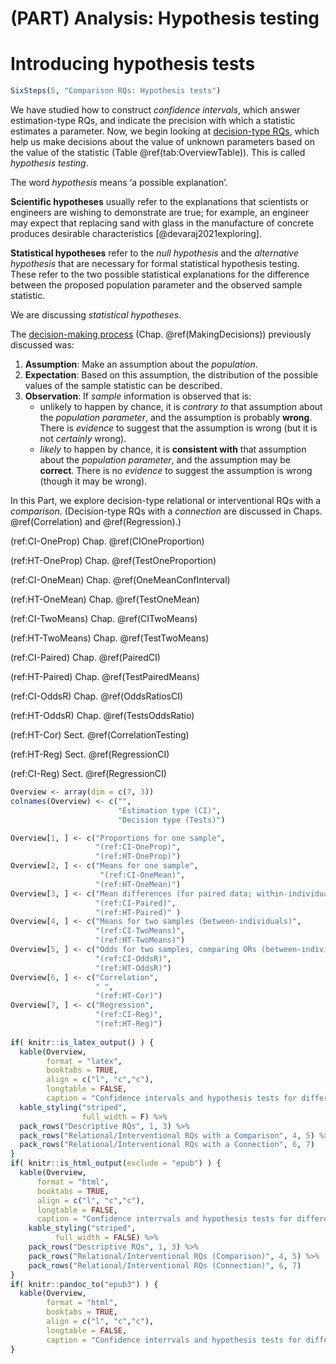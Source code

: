 # (PART) Analysis: Hypothesis testing {-}


# Introducing hypothesis tests {#HTIntro}


```r
SixSteps(5, "Comparison RQs: Hypothesis tests")
```

We have studied how to construct *confidence intervals*, which answer estimation-type RQs, and indicate the precision with which a statistic estimates a parameter.
Now, we begin looking at [decision-type RQs](#TwoApproachesHT), which help us make decisions about the value of unknown parameters based on the value of the statistic (Table \@ref(tab:OverviewTable)).
This is called *hypothesis testing*.


::: {.tipBox .tip data-latex="{iconmonstr-info-6-240.png}"}
The word *hypothesis* means 'a possible explanation'.

**Scientific hypotheses** usually refer to the explanations that scientists or engineers are wishing to demonstrate are true; for example, an engineer may expect that replacing sand with glass in the manufacture of concrete produces desirable characteristics [@devaraj2021exploring].

**Statistical hypotheses** refer to the *null hypothesis* and the *alternative hypothesis* that are necessary for formal statistical hypothesis testing.
These refer to the two possible statistical explanations for the difference between the proposed population parameter and the observed sample statistic.

We are discussing *statistical hypotheses*.
:::


The [decision-making process](#DecisionMaking) (Chap. \@ref(MakingDecisions)) previously discussed was:

1. **Assumption**: Make an assumption about the *population*.
2. **Expectation**: Based on this assumption, the distribution of the possible values of the sample statistic can be described.
3. **Observation**:
   If *sample* information is observed that is:
    - unlikely to happen by chance, it is *contrary to* that assumption about the *population parameter*, and the assumption is probably **wrong**.
			There is *evidence* to suggest that the assumption is wrong (but it is not *certainly* wrong).
    - *likely* to happen by chance, it is **consistent with** that assumption about the *population parameter*, and the assumption may be **correct**.
			There is no *evidence* to suggest the assumption is wrong (though it may be wrong).

In this Part, we explore decision-type relational or interventional RQs with a *comparison*.
(Decision-type RQs with a *connection* are discussed in Chaps. \@ref(Correlation) and \@ref(Regression).)


(ref:CI-OneProp) Chap. \@ref(CIOneProportion)

(ref:HT-OneProp) Chap. \@ref(TestOneProportion)

(ref:CI-OneMean) Chap. \@ref(OneMeanConfInterval)

(ref:HT-OneMean) Chap. \@ref(TestOneMean)

(ref:CI-TwoMeans) Chap. \@ref(CITwoMeans)

(ref:HT-TwoMeans) Chap. \@ref(TestTwoMeans)

(ref:CI-Paired) Chap. \@ref(PairedCI)

(ref:HT-Paired) Chap. \@ref(TestPairedMeans)

(ref:CI-OddsR) Chap. \@ref(OddsRatiosCI)

(ref:HT-OddsR) Chap. \@ref(TestsOddsRatio)


(ref:HT-Cor) Sect. \@ref(CorrelationTesting)

(ref:HT-Reg) Sect. \@ref(RegressionCI)

(ref:CI-Reg) Sect. \@ref(RegressionCI)

```r
Overview <- array(dim = c(7, 3))
colnames(Overview) <- c("",
                        "Estimation type (CI)",
                        "Decision type (Tests)")

Overview[1, ] <- c("Proportions for one sample",
                   "(ref:CI-OneProp)",
                   "(ref:HT-OneProp)")
Overview[2, ] <- c("Means for one sample",
                    "(ref:CI-OneMean)",
                   "(ref:HT-OneMean)")
Overview[3, ] <- c("Mean differences (for paired data; within-individual)",
                   "(ref:CI-Paired)",
                   "(ref:HT-Paired)" )
Overview[4, ] <- c("Means for two samples (between-individuals)",
                   "(ref:CI-TwoMeans)",
                   "(ref:HT-TwoMeans)")
Overview[5, ] <- c("Odds for two samples, comparing ORs (between-individuals)", 
                   "(ref:CI-OddsR)",
                   "(ref:HT-OddsR)")
Overview[6, ] <- c("Correlation", 
                   " ",
                   "(ref:HT-Cor)")
Overview[7, ] <- c("Regression", 
                   "(ref:CI-Reg)",
                   "(ref:HT-Reg)")
  
if( knitr::is_latex_output() ) {
  kable(Overview,
        format = "latex",
        booktabs = TRUE,
        align = c("l", "c","c"),
        longtable = FALSE,
        caption = "Confidence intervals and hypothesis tests for different situations") %>%
  kable_styling("striped", 
                full_width = F) %>%
  pack_rows("Descriptive RQs", 1, 3) %>%
  pack_rows("Relational/Interventional RQs with a Comparison", 4, 5) %>%
  pack_rows("Relational/Interventional RQs with a Connection", 6, 7)
}
if( knitr::is_html_output(exclude = "epub") ) {
  kable(Overview,
      format = "html",
      booktabs = TRUE,
      align = c("l", "c","c"),
      longtable = FALSE,
      caption = "Confidence interrvals and hypothesis tests for different situations") %>%
    kable_styling("striped", 
		  full_width = FALSE) %>%
    pack_rows("Descriptive RQs", 1, 3) %>%
    pack_rows("Relational/Interventional RQs (Comparison)", 4, 5) %>%
    pack_rows("Relational/Interventional RQs (Connection)", 6, 7)
}
if( knitr::pandoc_to("epub3") ) {
  kable(Overview,
        format = "html",
        booktabs = TRUE,
        align = c("l", "c","c"),
        longtable = FALSE,
        caption = "Confidence interrvals and hypothesis tests for different situations") 
}

```



